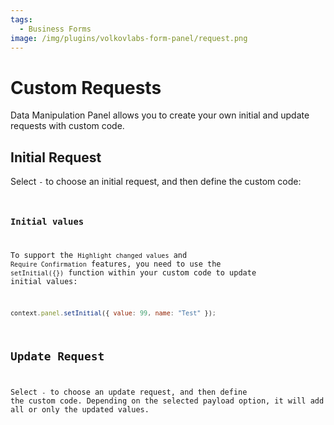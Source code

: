 ```yaml
---
tags:
  - Business Forms
image: /img/plugins/volkovlabs-form-panel/request.png
---
```



# Custom Requests

Data Manipulation Panel allows you to create your own initial and update requests with custom code.

## Initial Request

Select `-` to choose an initial request, and then define the custom code:

<Code
  url="https://github.com/VolkovLabs/volkovlabs.io/blob/main/docs/volkovlabs-form-panel/js/initial-request.js"
  language="js"
/>

### Initial values

To support the `Highlight changed values` and `Require Confirmation` features, you need to use the `setInitial({})` function within your custom code to update initial values:

```javascript
context.panel.setInitial({ value: 99, name: "Test" });
```

## Update Request

Select `-` to choose an update request, and then define the custom code. Depending on the selected payload option, it will add all or only the updated values.

<Code
  url="https://github.com/VolkovLabs/volkovlabs.io/blob/main/docs/volkovlabs-form-panel/js/update-request.js"
  language="js"
/>
